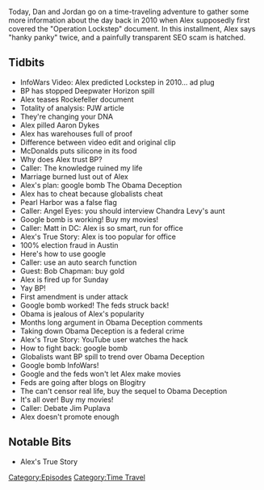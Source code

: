 {{DEFAULTSORT:
    #_EPISODE_0537:July 16-18, 2010
}}{{Episode
    | title             = July 16-18, 2010
    | caption           = Listen to this episode on [https://knowledgefight.libsyn.com/537-july-16-18-2010 Libsyn] [https://open.spotify.com/episode/2tbn4XfTZjcbZC7Q76xI0q Spotify], Read the [[Transcript/537: July 16-18, 2010|Unofficial Transcript]], View discussion on [https://reddit.com/lwmr56 Reddit]
    | episodeNumber     = 537
    | length            = 01:51:47
    | airDate           = March 3, 2021
    | coverageStartDate = July 16, 2010
    | coverageEndDate   = July 18, 2010
    | episodeType       = [[:Category:Time Travel|Time Travel]]
    | appearance        = [[Paul Joseph Watson]], [[Aaron Dykes]], [[Chandra Levy]], [[Bob Chapman]], [[Jim Puplava]]
    | previousEpisode   = [[536: February 28, 2021]]
    | nextEpisode       = [[538: March 2, 2021]]
}}

{{Stub}}

Today, Dan and Jordan go on a time-traveling adventure to gather some more information about the day back in 2010 when Alex supposedly first covered the "Operation Lockstep" document. In this installment, Alex says "hanky panky" twice, and a painfully transparent SEO scam is hatched.

==Tidbits==

*InfoWars Video: Alex predicted Lockstep in 2010... ad plug
*BP has stopped Deepwater Horizon spill
*Alex teases Rockefeller document
*Totality of analysis: PJW article
*They're changing your DNA
*Alex pilled Aaron Dykes
*Alex has warehouses full of proof
*Difference between video edit and original clip
*McDonalds puts silicone in its food
*Why does Alex trust BP?
*Caller: The knowledge ruined my life
*Marriage burned lust out of Alex
*Alex's plan: google bomb The Obama Deception
*Alex has to cheat because globalists cheat
*Pearl Harbor was a false flag
*Caller: Angel Eyes: you should interview Chandra Levy's aunt
*Google bomb is working! Buy my movies!
*Caller: Matt in DC: Alex is so smart, run for office
*Alex's True Story: Alex is too popular for office
*100% election fraud in Austin
*Here's how to use google
*Caller: use an auto search function
*Guest: Bob Chapman: buy gold
*Alex is fired up for Sunday
*Yay BP!
*First amendment is under attack
*Google bomb worked! The feds struck back!
*Obama is jealous of Alex's popularity
*Months long argument in Obama Deception comments
*Taking down Obama Deception is a federal crime
*Alex's True Story: YouTube user watches the hack
*How to fight back: google bomb
*Globalists want BP spill to trend over Obama Deception
*Google bomb InfoWars!
*Google and the feds won't let Alex make movies
*Feds are going after blogs on Blogitry
*The can't censor real life, buy the sequel to Obama Deception
*It's all over! Buy my movies!
*Caller: Debate Jim Puplava
*Alex doesn't promote enough

==Notable Bits==

*Alex's True Story

[[Category:Episodes]]
[[Category:Time Travel]]
